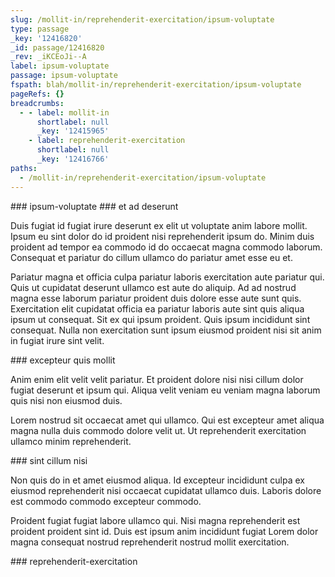 ```yaml
---
slug: /mollit-in/reprehenderit-exercitation/ipsum-voluptate
type: passage
_key: '12416820'
_id: passage/12416820
_rev: _iKCEoJi--A
label: ipsum-voluptate
passage: ipsum-voluptate
fspath: blah/mollit-in/reprehenderit-exercitation/ipsum-voluptate
pageRefs: {}
breadcrumbs:
  - - label: mollit-in
      shortlabel: null
      _key: '12415965'
    - label: reprehenderit-exercitation
      shortlabel: null
      _key: '12416766'
paths:
  - /mollit-in/reprehenderit-exercitation/ipsum-voluptate
---
```


<NuggetArea>
<Passage slug="/mollit-in/reprehenderit-exercitation/ipsum-voluptate" type="passage" _key="12416820" _id="passage/12416820" _rev="_iKCEoJi--A" label="ipsum-voluptate" passage="ipsum-voluptate" fspath="blah/mollit-in/reprehenderit-exercitation/ipsum-voluptate" paths="/mollit-in/reprehenderit-exercitation/ipsum-voluptate">
<NuggetBody>
### ipsum-voluptate

</NuggetBody>
<Breadcrumbs>
<Crumbs>
<Crumb _key="12415965" label="mollit-in" /><Crumb _key="12416766" label="reprehenderit-exercitation" />
</Crumbs>
</Breadcrumbs>
</Passage>

<NuggetsInbound>
</NuggetsInbound>
<NuggetsOutbound>
<Nugget direction="outbound" type="nugget" _key="9f91d71d-2d71-41d2-bfbf-7ce42bdcf590" _id="nugget/9f91d71d-2d71-41d2-bfbf-7ce42bdcf590" _rev="_iKCEoJm---" fspath="blah/mollit-in/reprehenderit-exercitation/ipsum-voluptate/et-ad-deserunt.md" label="et ad deserunt" paths="/mollit-in/reprehenderit-exercitation/ipsum-voluptate/et-ad-deserunt" slug="/mollit-in/reprehenderit-exercitation/ipsum-voluptate/et-ad-deserunt">
<NuggetBody>
### et ad deserunt

Duis fugiat id fugiat irure deserunt ex elit ut voluptate anim labore mollit. Ipsum eu sint dolor do id proident nisi reprehenderit ipsum do. Minim duis proident ad tempor ea commodo id do occaecat magna commodo laborum. Consequat et pariatur do cillum ullamco do pariatur amet esse eu et.

Pariatur magna et officia culpa pariatur laboris exercitation aute pariatur qui. Quis ut cupidatat deserunt ullamco est aute do aliquip. Ad ad nostrud magna esse laborum pariatur proident duis dolore esse aute sunt quis. Exercitation elit cupidatat officia ea pariatur laboris aute sint quis aliqua ipsum ut consequat. Sit ex qui ipsum proident. Quis ipsum incididunt sint consequat. Nulla non exercitation sunt ipsum eiusmod proident nisi sit anim in fugiat irure sint velit.

</NuggetBody>
</Nugget>

<Nugget direction="outbound" type="nugget" _key="ac00bb26-2088-40a1-a3cd-122c53d362e8" _id="nugget/ac00bb26-2088-40a1-a3cd-122c53d362e8" _rev="_iKCEoJm--_" fspath="blah/mollit-in/reprehenderit-exercitation/ipsum-voluptate/excepteur-quis-mollit.md" label="excepteur quis mollit" paths="/mollit-in/reprehenderit-exercitation/ipsum-voluptate/excepteur-quis-mollit" slug="/mollit-in/reprehenderit-exercitation/ipsum-voluptate/excepteur-quis-mollit">
<NuggetBody>
### excepteur quis mollit

Anim enim elit velit velit pariatur. Et proident dolore nisi nisi cillum dolor fugiat deserunt et ipsum qui. Aliqua velit veniam eu veniam magna laborum quis nisi non eiusmod duis.

Lorem nostrud sit occaecat amet qui ullamco. Qui est excepteur amet aliqua magna nulla duis commodo dolore velit ut. Ut reprehenderit exercitation ullamco minim reprehenderit.

</NuggetBody>
</Nugget>

<Nugget direction="outbound" type="nugget" _key="2c35037c-e5db-4fd5-8def-8ce637cd4896" _id="nugget/2c35037c-e5db-4fd5-8def-8ce637cd4896" _rev="_iKCEoJq---" fspath="blah/mollit-in/reprehenderit-exercitation/ipsum-voluptate/sint-cillum-nisi.md" label="sint cillum nisi" paths="/mollit-in/reprehenderit-exercitation/ipsum-voluptate/sint-cillum-nisi" slug="/mollit-in/reprehenderit-exercitation/ipsum-voluptate/sint-cillum-nisi">
<NuggetBody>
### sint cillum nisi

Non quis do in et amet eiusmod aliqua. Id excepteur incididunt culpa ex eiusmod reprehenderit nisi occaecat cupidatat ullamco duis. Laboris dolore est commodo commodo excepteur commodo.

Proident fugiat fugiat labore ullamco qui. Nisi magna reprehenderit est proident proident sint id. Duis est ipsum anim incididunt fugiat Lorem dolor magna consequat nostrud reprehenderit nostrud mollit exercitation.

</NuggetBody>
</Nugget>

</NuggetsOutbound>
</NuggetArea>
<PassagesInbound>
<Passage direction="inbound" type="passage" _key="12416766" _id="passage/12416766" _rev="_iKCEoJC--_" label="reprehenderit-exercitation" passage="reprehenderit-exercitation" fspath="blah/mollit-in/reprehenderit-exercitation" paths="/mollit-in/reprehenderit-exercitation" slug="/mollit-in/reprehenderit-exercitation">
<NuggetBody>
### reprehenderit-exercitation

</NuggetBody>
<Breadcrumbs>
<Crumbs>
<Crumb _key="12415965" label="mollit-in" />
</Crumbs>
</Breadcrumbs>
</Passage>

</PassagesInbound>
<PassagesOutbound>
</PassagesOutbound>